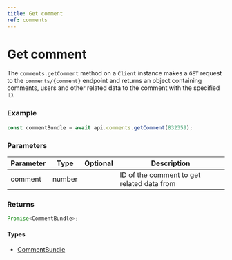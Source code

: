 ```yaml
---
title: Get comment
ref: comments
---
```


# Get comment

The `comments.getComment` method on a `Client` instance makes a `GET` request to the `comments/{comment}` endpoint and returns an object containing comments, users and other related data to the comment with the specified ID.

### Example

```ts
const commentBundle = await api.comments.getComment(832359);
```

### Parameters

| Parameter | Type   | Optional | Description                                |
| --------- | ------ | -------- | ------------------------------------------ |
| comment   | number |          | ID of the comment to get related data from |

### Returns

```ts
Promise<CommentBundle>;
```

#### Types

- [CommentBundle](/references/comment-bundle)
